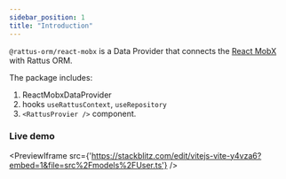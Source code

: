 ```yaml
---
sidebar_position: 1
title: "Introduction"
---
```


`@rattus-orm/react-mobx` is a Data Provider that connects the [React MobX](https://mobx.js.org/README.html) with Rattus ORM.

The package includes:
1. ReactMobxDataProvider
2. hooks `useRattusContext`, `useRepository`
3. `<RattusProvier />` component.

### Live demo
<PreviewIframe src={'https://stackblitz.com/edit/vitejs-vite-y4vza6?embed=1&file=src%2Fmodels%2FUser.ts'} />

